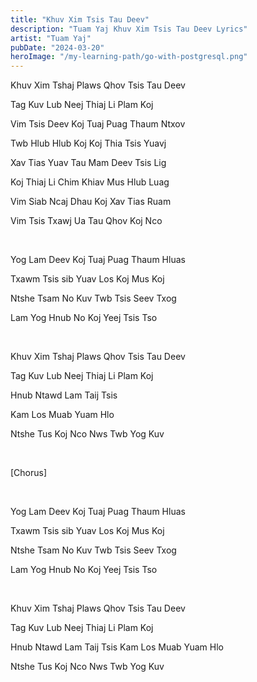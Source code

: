 ```yaml
---
title: "Khuv Xim Tsis Tau Deev"
description: "Tuam Yaj Khuv Xim Tsis Tau Deev Lyrics"
artist: "Tuam Yaj"
pubDate: "2024-03-20"
heroImage: "/my-learning-path/go-with-postgresql.png"
---
```


Khuv Xim Tshaj Plaws Qhov Tsis Tau Deev

Tag Kuv Lub Neej Thiaj Li Plam Koj

Vim Tsis Deev Koj Tuaj Puag Thaum Ntxov

Twb Hlub Hlub Koj Koj Thia Tsis Yuavj

Xav Tias Yuav Tau Mam Deev Tsis Lig

Koj Thiaj Li Chim Khiav Mus Hlub Luag

Vim Siab Ncaj Dhau Koj Xav Tias Ruam

Vim Tsis Txawj Ua Tau Qhov Koj Nco

<br />

Yog Lam Deev Koj Tuaj Puag Thaum Hluas

Txawm Tsis sib Yuav Los Koj Mus Koj

Ntshe Tsam No Kuv Twb Tsis Seev Txog

Lam Yog Hnub No Koj Yeej Tsis Tso

<br />

Khuv Xim Tshaj Plaws Qhov Tsis Tau Deev

Tag Kuv Lub Neej Thiaj Li Plam Koj

Hnub Ntawd Lam Taij Tsis

Kam Los Muab Yuam Hlo

Ntshe Tus Koj Nco Nws Twb Yog Kuv

<br />

[Chorus]

<br />

Yog Lam Deev Koj Tuaj Puag Thaum Hluas

Txawm Tsis sib Yuav Los Koj Mus Koj

Ntshe Tsam No Kuv Twb Tsis Seev Txog

Lam Yog Hnub No Koj Yeej Tsis Tso

<br />

Khuv Xim Tshaj Plaws Qhov Tsis Tau Deev

Tag Kuv Lub Neej Thiaj Li Plam Koj

Hnub Ntawd Lam Taij Tsis Kam Los Muab Yuam Hlo

Ntshe Tus Koj Nco Nws Twb Yog Kuv
